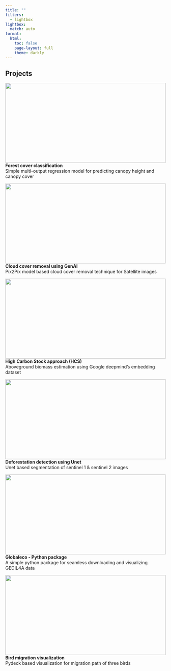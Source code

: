 ```yaml
---
title: ""
filters:
  - lightbox
lightbox: 
  match: auto
format:
  html:
    toc: false
    page-layout: full
    theme: darkly
---
```


## Projects

:::: {layout="[50, 50]"}
::: {#First-column}
<a href="forest_cover/index.qmd" >
<img src="forest_cover/fc.jpg" style="height: 250px; width: 100%;">
</a>
**Forest cover classification**  
Simple multi-output regression model for predicting canopy height and canopy cover

:::
::: {#second-column}
<a href="cloud_cover/index.qmd">
<img src="cloud_cover/cloudy.png" style="height: 250px; width: 100%; ">
</a>
**Cloud cover removal using GenAI**  
Pix2Pix model based cloud cover removal technique for Satellite images

:::
:::

:::: {layout="[50, 50]"}
::: {#First-column}
<a href="hcs/index.qmd">
<img src="hcs/hcs.png" style="height: 250px; width: 100%; ">
</a>
**High Carbon Stock approach (HCS)**  
Aboveground biomass estimation using Google deepmind's embedding dataset 

:::
::: {#second-column}
<a href="deforestation/index.qmd">
<img src="deforestation/deforestation.jpg" style="height: 250px; width: 100%; ">
</a>
**Deforestation detection using Unet**  
Unet based segmentation of sentinel 1 & sentinel 2 images
:::
:::



:::: {layout="[50, 50]"}
::: {#First-column}
<a href="globaleco/index.qmd">
<img src="globaleco/gedi.jpg" style="height: 250px; width: 100%; ">
</a>
**Globaleco - Python package**  
A simple python package for seamless downloading and visualizing GEDIL4A data

:::
::: {#second-column}
<a href="birds/index.qmd">
<img src="birds/birds.jpg" style="height: 250px; width: 100%; ">
</a>
**Bird migration visualization**  
Pydeck based visualization for migration path of three birds
:::
:::







